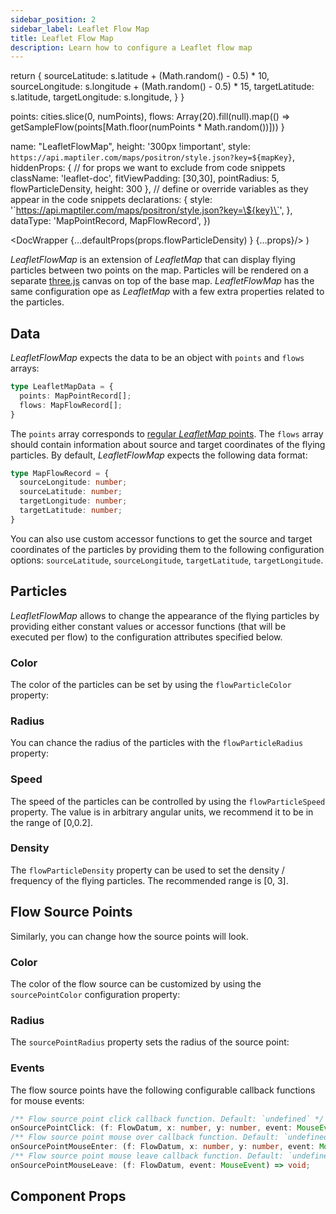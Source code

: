 ```yaml
---
sidebar_position: 2
sidebar_label: Leaflet Flow Map
title: Leaflet Flow Map
description: Learn how to configure a Leaflet flow map
---
```



  return {
    sourceLatitude: s.latitude + (Math.random() - 0.5) * 10,
    sourceLongitude: s.longitude + (Math.random() - 0.5) * 15,
    targetLatitude: s.latitude,
    targetLongitude: s.longitude,
  }
}

  points: cities.slice(0, numPoints),
  flows: Array(20).fill(null).map(() => getSampleFlow(points[Math.floor(numPoints * Math.random())]))
}

  name: "LeafletFlowMap",
  height: '300px !important',
  style: `https://api.maptiler.com/maps/positron/style.json?key=${mapKey}`,
  hiddenProps: {
    // for props we want to exclude from code snippets
    className: 'leaflet-doc',
    fitViewPadding: [30,30],
    pointRadius: 5,
    flowParticleDensity,
    height: 300
  },
  // define or override variables as they appear in the code snippets
  declarations: {
    style: '\`https://api.maptiler.com/maps/positron/style.json?key=\${key}\`',
  },
  dataType: 'MapPointRecord, MapFlowRecord',
})

  <DocWrapper {...defaultProps(props.flowParticleDensity) } {...props}/>
)

_LeafletFlowMap_ is an extension of _LeafletMap_ that can display flying particles between two points on the map.
Particles will be rendered on a separate [three.js](https://threejs.org/) canvas on top of the base map. _LeafletFlowMap_ has the same
configuration ope as _LeafletMap_ with a few extra properties related to the particles.

<LeafletFlowMapDoc data={data} height={300}/>

## Data
_LeafletFlowMap_ expects the data to be an object with `points` and `flows` arrays:
```ts
type LeafletMapData = {
  points: MapPointRecord[];
  flows: MapFlowRecord[];
}
```

The `points` array corresponds to [regular _LeafletMap_ points](./LeafletMap#map-data). The `flows` array should contain
information about source and target coordinates of the flying particles. By default, _LeafletFlowMap_ expects the following
data format:

```ts
type MapFlowRecord = {
  sourceLongitude: number;
  sourceLatitude: number;
  targetLongitude: number;
  targetLatitude: number;
}
```

You can also use custom accessor functions to get the source and target coordinates of the particles by providing them to
the following configuration options: `sourceLatitude`, `sourceLongitude`, `targetLatitude`, `targetLongitude`.

## Particles
_LeafletFlowMap_ allows to change the appearance of the flying particles by providing either constant values or accessor
functions (that will be executed per flow) to the configuration attributes specified below.

### Color
The color of the particles can be set by using the `flowParticleColor` property:
<LeafletFlowMapDoc data={data} flowParticleColor="#f00"/>

### Radius
You can chance the radius of the particles with the `flowParticleRadius` property:
<LeafletFlowMapDoc data={data} flowParticleRadius={10}/>

### Speed
The speed of the particles can be controlled by using the `flowParticleSpeed` property. The value is in arbitrary angular
units, we recommend it to be in the range of [0,0.2].
<LeafletFlowMapDoc data={data} flowParticleSpeed={0.02}/>

### Density
The `flowParticleDensity` property can be used to set the density / frequency of the flying particles. The recommended
range is [0, 3].
<LeafletFlowMapDoc data={data} flowParticleDensity={2}/>

## Flow Source Points
Similarly, you can change how the source points will look.

### Color
The color of the flow source can be customized by using the `sourcePointColor` configuration property:
<LeafletFlowMapDoc data={data} sourcePointColor="#4A46B5"/>

### Radius
The `sourcePointRadius` property sets the radius of the source point:
<LeafletFlowMapDoc data={data} sourcePointRadius={5} />

### Events
The flow source points have the following configurable callback functions for mouse events:

```ts
/** Flow source point click callback function. Default: `undefined` */
onSourcePointClick: (f: FlowDatum, x: number, y: number, event: MouseEvent) => void;
/** Flow source point mouse over callback function. Default: `undefined` */
onSourcePointMouseEnter: (f: FlowDatum, x: number, y: number, event: MouseEvent) => void;
/** Flow source point mouse leave callback function. Default: `undefined` */
onSourcePointMouseLeave: (f: FlowDatum, event: MouseEvent) => void;
```

## Component Props
<PropsTable name="VisLeafletFlowMap"/>

